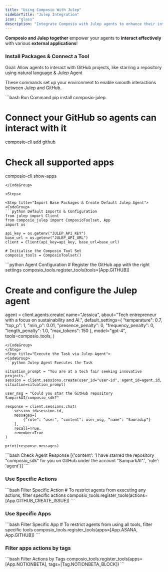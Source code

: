 ```yaml
---
title: "Using Composio With Julep"
sidebarTitle: "Julep Integration"
icon: "glass"
description: "Integrate Composio with Julep agents to enhance their interaction with external apps"
---
```


**Composio and Julep together** empower your agents to **interact effectively** with various **external applications**!

### Install Packages & Connect a Tool

<Tip>Goal: Allow agents to interact with GitHub projects, like starring a repository using natural language & Julep Agent</Tip>

These commands set up your environment to enable smooth interactions between Julep and GitHub.

<CodeGroup>
  ```bash Run Command 
  pip install composio-julep

  # Connect your GitHub so agents can interact with it
  composio-cli add github 

  # Check all supported apps 
  composio-cli show-apps
   ```
</CodeGroup>

<Steps>

<Step title="Import Base Packages & Create Default Julep Agent">
<CodeGroup>
```python Default Imports & Configuration
from julep import Client
from composio_julep import ComposioToolset, App
import os

api_key = os.getenv("JULEP_API_KEY")
base_url = os.getenv("JULEP_API_URL")
client = Client(api_key=api_key, base_url=base_url)

# Initialise the Composio Tool Set
composio_tools = ComposioToolset()
```
</CodeGroup>
</Step>
<Step title="Configure Julep Agent with Composio Tools">
<CodeGroup>
```python Agent Configuration
# Register the GitHub app with the right settings
composio_tools.register_tools(tools=[App.GITHUB])

# Create and configure the Julep agent
agent = client.agents.create(
    name="Jessica",
    about="Tech entrepreneur with a focus on sustainability and AI.",
    default_settings={
        "temperature": 0.7,
        "top_p": 1,
        "min_p": 0.01,
        "presence_penalty": 0,
        "frequency_penalty": 0,
        "length_penalty": 1.0,
        "max_tokens": 150
    },
    model="gpt-4",
    tools=composio_tools,
)
```
</CodeGroup>
</Step>
<Step title="Execute the Task via Julep Agent"> 
<CodeGroup>
```python Julep Agent Executes the Task

situation_prompt = "You are at a tech fair seeking innovative projects."
session = client.sessions.create(user_id="user-id", agent_id=agent.id, situation=situation_prompt)

user_msg = "Could you star the GitHub repository SamparkAI/composio_sdk?"

response = client.sessions.chat(
    session_id=session.id,
    messages=[
        {"role": "user", "content": user_msg, "name": "Sawradip"}
    ],
    recall=True,
    remember=True
)

print(response.messages)
```
</CodeGroup>
</Step>
<Step title="Check Response">
<CodeGroup>
```bash Check Agent Response
[{'content': 'I have starred the repository "composio_sdk" for you on GitHub under the account "SamparkAI".', 'role': 'agent'}]
```

</CodeGroup>
</Step>
</Steps>

### Use Specific Actions
<CodeGroup>
```bash Filter Specific Action
# To restrict agents from executing any actions, filter specific actions
composio_tools.register_tools(actions=[App.GITHUB_CREATE_ISSUE])
```
</CodeGroup>

### Use Specific Apps

<CodeGroup>
  ```bash Filter Specific App
  # To restrict agents from using all tools, filter specific tools
  composio_tools.register_tools(apps=[App.ASANA, App.GITHUB])
  ```
</CodeGroup>

### Filter apps actions by tags

<CodeGroup>
  ```bash Filter Actions by Tags
  composio_tools.register_tools(apps=[App.NOTIONBETA], tags=[Tag.NOTIONBETA_BLOCK])
  ```
</CodeGroup>